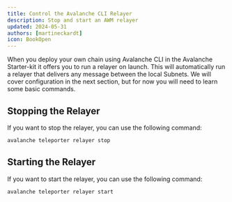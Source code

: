 ```yaml
---
title: Control the Avalanche CLI Relayer
description: Stop and start an AWM relayer
updated: 2024-05-31
authors: [martineckardt]
icon: BookOpen
---
```


When you deploy your own chain using Avalanche CLI in the Avalanche Starter-kit it offers you to run a relayer on launch. This will automatically run a relayer that delivers any message between the local Subnets. We will cover configuration in the next section, but for now you will need to learn some basic commands.

## Stopping the Relayer

If you want to stop the relayer, you can use the following command:

```bash
avalanche teleporter relayer stop
```

## Starting the Relayer

If you want to start the relayer, you can use the following command:

```bash
avalanche teleporter relayer start
```
